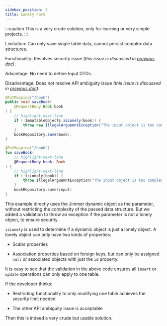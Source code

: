```yaml
---
sidebar_position: 2
title: Lonely Form
---
```



:::caution
This is a very crude solution, only for learning or very simple projects.
:::

Limitation: Can only save single table data, cannot persist complex data structures.

Functionality: Resolves security issue *(this issue is discussed in [previous doc](./problem))*. 

Advantage: No need to define Input DTOs.

Disadvantage: Does not resolve API ambiguity issue *(this issue is discussed in [previous doc](./problem))*.

<Tabs groupId="language">
<TabItem value="java" label="Java">

```java
@PutMapping("/book")
public void saveBook(
    @RequestBody Book book  
) {
    // highlight-next-line
    if (!ImmutableObjects.isLonely(book)) {
        throw new IllegalArguemntException("The input object is too complex");
    }
    bookRepository.save(book);
}
```

</TabItem>
<TabItem value="kotlin" label="Kotlin">

```kotlin
@PutMapping("/book")
fun saveBook(
    // highlight-next-line 
    @RequestBody book: Book
) {
    // highlight-next-line
    if (!isLonely(book)) {
        throw IllegalArguemntException("The input object is too complex")
    }
    bookRepository.save(input)
} 
```

</TabItem>
</Tabs>

This example directly uses the Jimmer dynamic object as the parameter, without restricting the complexity of the passed data structure. But we added a validation to throw an exception if the parameter is not a lonely object, to ensure security.

`isLonely` is used to determine if a dynamic object is just a lonely object. A lonely object can only have two kinds of properties:

-   Scalar properties

-   Association properties based on foreign keys, but can only be assigned `null` or associated objects with just the `id` property.

It is easy to see that the validation in the above code ensures all `insert` or `update` operations can only apply to one table.

If the developer thinks:

-   Restricting functionality to only modifying one table achieves the security limit needed

-   The other API ambiguity issue is acceptable

Then this is indeed a very crude but usable solution.
